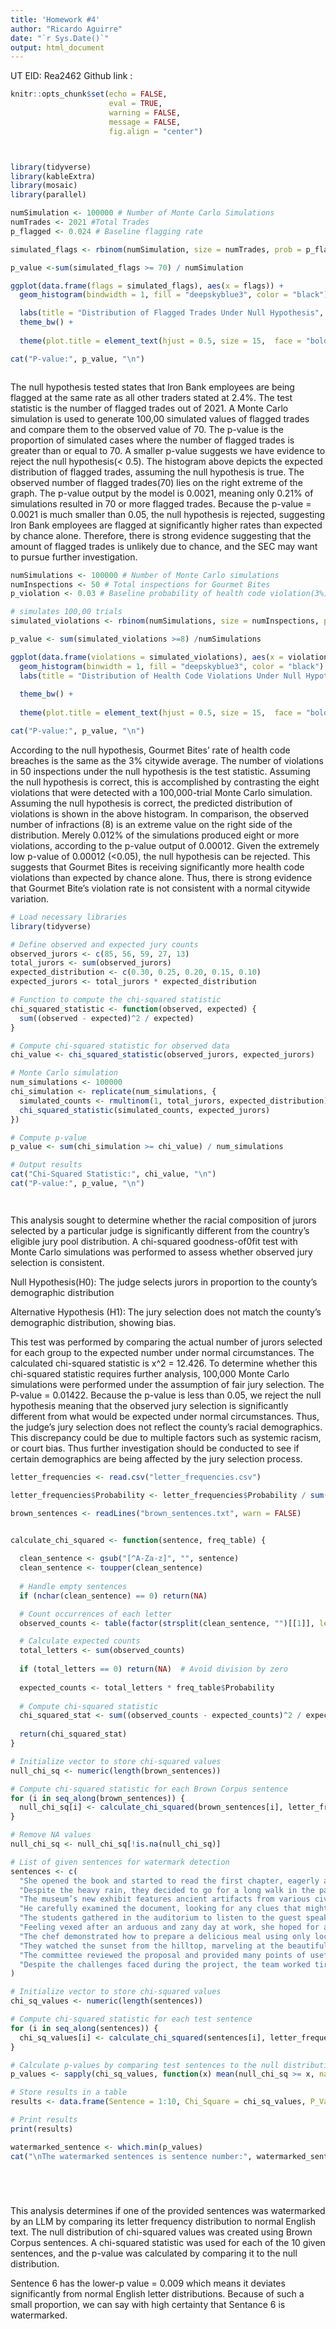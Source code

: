---
title: 'Homework #4'
author: "Ricardo Aguirre"
date: "`r Sys.Date()`"
output: html_document
---
UT EID: Rea2462
Github link :

```{r setup, include=FALSE}
knitr::opts_chunk$set(echo = FALSE,
                      eval = TRUE,
                      warning = FALSE,
                      message = FALSE,
                      fig.align = "center")



library(tidyverse)
library(kableExtra)
library(mosaic)
library(parallel)

```

```{r}
numSimulation <- 100000 # Number of Monte Carlo Simulations
numTrades <- 2021 #Total Trades
p_flagged <- 0.024 # Baseline flagging rate

simulated_flags <- rbinom(numSimulation, size = numTrades, prob = p_flagged)

p_value <-sum(simulated_flags >= 70) / numSimulation

ggplot(data.frame(flags = simulated_flags), aes(x = flags)) +
  geom_histogram(bindwidth = 1, fill = "deepskyblue3", color = "black")+

  labs(title = "Distribution of Flagged Trades Under Null Hypothesis", x = "Number of Flagged Trades", y = "Frequency") +
  theme_bw() +
  
  theme(plot.title = element_text(hjust = 0.5, size = 15,  face = "bold"))

cat("P-value:", p_value, "\n")



```
The null hypothesis tested states that Iron Bank employees are being flagged at the same rate as all other traders stated at 2.4%. The test statistic is the number of flagged trades out of 2021. A Monte Carlo simulation is used to generate 100,00 simulated values of flagged trades and compare them to the observed value of 70. The p-value is the proportion of simulated cases where the number of flagged trades is greater than or equal to 70. A smaller p-value suggests we have evidence to reject the null hypothesis(< 0.5). The histogram above depicts the expected distribution of flagged trades, assuming the null hypothesis is true. The observed number of flagged trades(70) lies on the right extreme of the graph. The p-value output by the model is 0.0021, meaning only 0.21% of simulations resulted in 70 or more flagged trades. Because the p-value = 0.0021 is much smaller than 0.05, the null hypothesis is rejected, suggesting Iron Bank employees are flagged at significantly higher rates than expected by chance alone. Therefore, there is strong evidence suggesting that the amount of flagged trades is unlikely due to chance, and the SEC may want to pursue further investigation.

```{r}
numSimulations <- 100000 # Number of Monte Carlo simulations
numInspections <- 50 # Total inspections for Gourmet Bites
p_violation <- 0.03 # Baseline probability of health code violation(3%)

# simulates 100,00 trials
simulated_violations <- rbinom(numSimulations, size = numInspections, prob = p_violation)

p_value <- sum(simulated_violations >=8) /numSimulations

ggplot(data.frame(violations = simulated_violations), aes(x = violations)) +
  geom_histogram(binwidth = 1, fill = "deepskyblue3", color = "black") +
  labs(title = "Distribution of Health Code Violations Under Null Hypothesis", x = "Number of Violations", y = "Frequency") +
  
  theme_bw() +
  
  theme(plot.title = element_text(hjust = 0.5, size = 15,  face = "bold"))

cat("P-value:", p_value, "\n")

```
According to the null hypothesis, Gourmet Bites' rate of health code breaches is the same as the 3% citywide average. The number of violations in 50 inspections under the null hypothesis is the test statistic. Assuming the null hypothesis is correct, this is accomplished by contrasting the eight violations that were detected with a 100,000-trial Monte Carlo simulation. Assuming the null hypothesis is correct, the predicted distribution of violations is shown in the above histogram. In comparison, the observed number of infractions (8) is an extreme value on the right side of the distribution. Merely 0.012% of the simulations produced eight or more violations, according to the p-value output of 0.00012. Given the extremely low p-value of 0.00012 (<0.05), the null hypothesis can be rejected. This suggests that Gourmet Bites is receiving significantly more health code violations than expected by chance alone. Thus, there is strong evidence that Gourmet Bite's violation rate is not consistent with a normal citywide variation.

```{r}

# Load necessary libraries
library(tidyverse)

# Define observed and expected jury counts
observed_jurors <- c(85, 56, 59, 27, 13)
total_jurors <- sum(observed_jurors)
expected_distribution <- c(0.30, 0.25, 0.20, 0.15, 0.10)
expected_jurors <- total_jurors * expected_distribution

# Function to compute the chi-squared statistic
chi_squared_statistic <- function(observed, expected) {
  sum((observed - expected)^2 / expected)
}

# Compute chi-squared statistic for observed data
chi_value <- chi_squared_statistic(observed_jurors, expected_jurors)

# Monte Carlo simulation
num_simulations <- 100000
chi_simulation <- replicate(num_simulations, {
  simulated_counts <- rmultinom(1, total_jurors, expected_distribution)
  chi_squared_statistic(simulated_counts, expected_jurors)
})

# Compute p-value
p_value <- sum(chi_simulation >= chi_value) / num_simulations

# Output results
cat("Chi-Squared Statistic:", chi_value, "\n")
cat("P-value:", p_value, "\n")




```

This analysis sought to determine whether the racial composition of jurors selected by a particular judge is significantly different from the country's eligible jury pool distribution. A chi-squared goodness-of0fit test with Monte Carlo simulations was performed to assess whether observed jury selection is consistent. 

Null Hypothesis(H0): The judge selects jurors in proportion to the county's demographic distribution

Alternative Hypothesis (H1): The jury selection does not match the county's demographic distribution, showing bias.

This test was performed by comparing the actual number of jurors selected for each group to the expected number under normal circumstances. The calculated chi-squared statistic is x^2 = 12.426. To determine whether this chi-squared statistic requires further analysis, 100,000 Monte Carlo simulations were performed under the assumption of fair jury selection. The P-value = 0.01422. Because the p-value is less than 0.05, we reject the null hypothesis meaning that the observed jury selection is significantly different from what would be expected under normal circumstances. Thus, the judge's jury selection does not reflect the county's racial demographics. This discrepancy could be due to multiple factors such as systemic racism, or court bias. Thus further investigation should be conducted to see if certain demographics are being affected by the jury selection process.


```{r}

letter_frequencies <- read.csv("letter_frequencies.csv")

letter_frequencies$Probability <- letter_frequencies$Probability / sum(letter_frequencies$Probability)

brown_sentences <- readLines("brown_sentences.txt", warn = FALSE)


calculate_chi_squared <- function(sentence, freq_table) {
  
  clean_sentence <- gsub("[^A-Za-z]", "", sentence)
  clean_sentence <- toupper(clean_sentence)
  
  # Handle empty sentences
  if (nchar(clean_sentence) == 0) return(NA)

  # Count occurrences of each letter
  observed_counts <- table(factor(strsplit(clean_sentence, "")[[1]], levels = freq_table$Letter))

  # Calculate expected counts
  total_letters <- sum(observed_counts)
  
  if (total_letters == 0) return(NA)  # Avoid division by zero
  
  expected_counts <- total_letters * freq_table$Probability
  
  # Compute chi-squared statistic
  chi_squared_stat <- sum((observed_counts - expected_counts)^2 / expected_counts, na.rm = TRUE)
  
  return(chi_squared_stat)
}

# Initialize vector to store chi-squared values
null_chi_sq <- numeric(length(brown_sentences))

# Compute chi-squared statistic for each Brown Corpus sentence
for (i in seq_along(brown_sentences)) {
  null_chi_sq[i] <- calculate_chi_squared(brown_sentences[i], letter_frequencies)
}

# Remove NA values
null_chi_sq <- null_chi_sq[!is.na(null_chi_sq)]

# List of given sentences for watermark detection
sentences <- c(
  "She opened the book and started to read the first chapter, eagerly anticipating what might come next.",
  "Despite the heavy rain, they decided to go for a long walk in the park, crossing the main avenue by the fountain in the center.",
  "The museum’s new exhibit features ancient artifacts from various civilizations around the world.",
  "He carefully examined the document, looking for any clues that might help solve the mystery.",
  "The students gathered in the auditorium to listen to the guest speaker’s inspiring lecture.",
  "Feeling vexed after an arduous and zany day at work, she hoped for a peaceful and quiet evening at home, cozying up after a quick dinner with some TV, or maybe a book on her upcoming visit to Auckland.",
  "The chef demonstrated how to prepare a delicious meal using only locally sourced ingredients, focusing mainly on some excellent dinner recipes from Spain.",
  "They watched the sunset from the hilltop, marveling at the beautiful array of colors in the sky.",
  "The committee reviewed the proposal and provided many points of useful feedback to improve the project’s effectiveness.",
  "Despite the challenges faced during the project, the team worked tirelessly to ensure its successful completion, resulting in a product that exceeded everyone’s expectations."
)

# Initialize vector to store chi-squared values
chi_sq_values <- numeric(length(sentences))

# Compute chi-squared statistic for each test sentence
for (i in seq_along(sentences)) {
  chi_sq_values[i] <- calculate_chi_squared(sentences[i], letter_frequencies)
}

# Calculate p-values by comparing test sentences to the null distribution
p_values <- sapply(chi_sq_values, function(x) mean(null_chi_sq >= x, na.rm = TRUE))

# Store results in a table
results <- data.frame(Sentence = 1:10, Chi_Square = chi_sq_values, P_Value = round(p_values, 3))

# Print results
print(results)

watermarked_sentence <- which.min(p_values)
cat("\nThe watermarked sentences is sentence number:", watermarked_sentence, "\n")






```
This analysis determines if one of the provided sentences was watermarked by an LLM by comparing its letter frequency distribution to normal English text. The null distribution of chi-squared values was created using Brown Corpus sentences. A chi-squared statistic was used for each of the 10 given sentences, and the p-value was calculated by comparing it to the null distribution. 

Sentence 6 has the lower-p value = 0.009 which means it deviates significantly from normal English letter distributions. Because of such a small proportion, we can say with high certainty that Sentance 6 is watermarked.